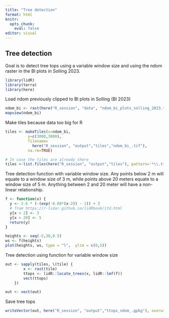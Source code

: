 ```yaml
---
title: "Tree detection"
format: html
knitr:
  opts_chunk: 
    eval: false
editor: visual
---
```


## Tree detection

Goal is to detect tree tops using a variable window size and using the ndom raster in the BI plots in Solling 2023.

```r
library(lidR)
library(terra)
library(here)
```

Load ndom previously clipped to BI plots in Solling (BI 2023)

```r
ndom_bi <- rast(here("R_session", "data", "ndom_bi_plots_solling_2023.tif"))
mapview(ndom_bi)
```

Make tiles because data too big for R

```r
tiles <- makeTiles(x=ndom_bi, 
          y=c(3000,3000),
          filename=
            here("R_session", "output","tiles","ndom_bi_.tif"), 
          na.rm=TRUE)

# In case the tiles are already there
tiles <-list.files(here("R_session", "output","tiles"), pattern='*\\.tif', recursive=TRUE, full.names=TRUE)
```

Tree detection function with variable window size. Any points below 2 m will equate to a window size of 3 m, while points above 20 meters equate to a window size of 5 m. Anything between 2 and 20 meter will have a non-linear relationship.

```r
f <- function(x) {
  y <- 2.6 * (-(exp(-0.08*(x-2)) - 1)) + 3 
  # from https://r-lidar.github.io/lidRbook/itd.html
  y[x < 2] <- 3
  y[x > 20] <- 5
  return(y)
}

heights <- seq(-5,30,0.5)
ws <- f(heights)
plot(heights, ws, type = "l",  ylim = c(0,5))
```

Tree detection using function for variable window size

```r
out <- sapply(tiles, \(tile) {
        x <- rast(tile)
        ttops <- lidR::locate_trees(x, lidR::lmf(f))
        vect(ttops)
    })

out <- vect(out)
```

Save tree tops

```r
writeVector(out, here("R_session", "output","ttops_ndom_.gpkg"), overwrite=TRUE)
```
